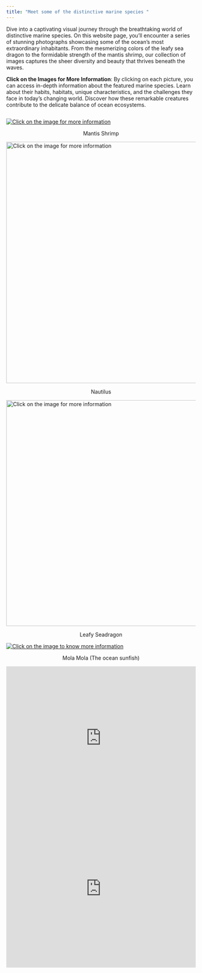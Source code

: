 ```yaml
---
title: "Meet some of the distinctive marine species "
---
```


Dive into a captivating visual journey through the breathtaking world of distinctive marine species. On this website page, you'll encounter a series of stunning photographs showcasing some of the ocean's most extraordinary inhabitants. From the mesmerizing colors of the leafy sea dragon to the formidable strength of the mantis shrimp, our collection of images captures the sheer diversity and beauty that thrives beneath the waves.

**Click on the Images for More Information**: By clicking on each picture, you can access in-depth information about the featured marine species. Learn about their habits, habitats, unique characteristics, and the challenges they face in today's changing world. Discover how these remarkable creatures contribute to the delicate balance of ocean ecosystems.

![]()

[![Click on the image for more information](index/www/shrimps.png)](https://en.wikipedia.org/wiki/Mantis_shrimp)

```{=html}
<p style="text-align: center;">Mantis Shrimp</p>
```
[![Click on the image for more information](index/www/nautilus%20鹦鹉螺.png){width="641"}](https://en.wikipedia.org/wiki/Nautilus)

```{=html}
<p style="text-align: center;">Nautilus</p>
```
[![Click on the image for more information](images/野性龙.png){width="600"}](https://en.wikipedia.org/wiki/Leafy_seadragon)

```{=html}
<p style="text-align: center;">Leafy Seadragon</p>
```
[![Click on the image to know more information](images/mola%20mola.png)](https://en.wikipedia.org/wiki/Ocean_sunfish)

```{=html}
<p style="text-align: center;">Mola Mola (The ocean sunfish)</p>
```
```{=html}
<iframe height="400" width="100%" frameborder="no" src="https://has7k1-shuohang-xiao.shinyapps.io/xiaoshuohang/"> </iframe>
```
```{=html}
<iframe height="400" width="100%" frameborder="no" src="https://has7k1-shuohang-xiao.shinyapps.io/quiz/"> </iframe>
```
